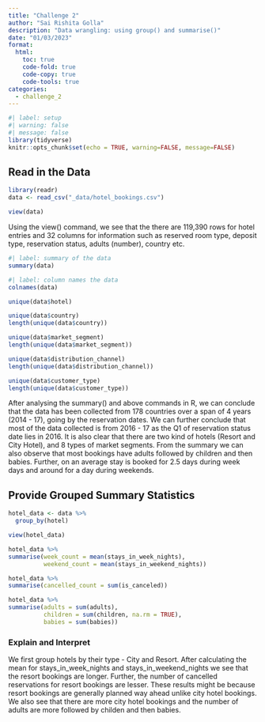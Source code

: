 ```yaml
---
title: "Challenge 2"
author: "Sai Rishita Golla"
description: "Data wrangling: using group() and summarise()"
date: "01/03/2023"
format:
  html:
    toc: true
    code-fold: true
    code-copy: true
    code-tools: true
categories:
  - challenge_2
---
```


```r
#| label: setup
#| warning: false
#| message: false
library(tidyverse)
knitr::opts_chunk$set(echo = TRUE, warning=FALSE, message=FALSE)
```
## Read in the Data
```r
library(readr)
data <- read_csv("_data/hotel_bookings.csv")
```
```r
view(data)
```

Using the view() command, we see that the there are 119,390 rows for hotel entries and 32 columns for information such as reserved room type, deposit type, reservation status, adults (number), country etc.

```r
#| label: summary of the data
summary(data)
```

```r
#| label: column names the data
colnames(data)
```
```r
unique(data$hotel)

unique(data$country)
length(unique(data$country))

unique(data$market_segment)
length(unique(data$market_segment))

unique(data$distribution_channel)
length(unique(data$distribution_channel))

unique(data$customer_type)
length(unique(data$customer_type))
```
After analysing the summary() and above commands in R, we can conclude that the data has been collected from 178 countries over a span of 4 years (2014 - 17), going by the reservation dates. We can further conclude that most of the data collected is from 2016 - 17 as the Q1 of reservation status date lies in 2016. It is also clear that there are two kind of hotels (Resort and City Hotel), and 8 types of market segments. From the summary we can also observe that most bookings have adults followed by children and then babies. Further, on an average stay is booked for 2.5 days during week days and around for a day during weekends.

## Provide Grouped Summary Statistics

```r
hotel_data <- data %>%
  group_by(hotel)

view(hotel_data)
```

```r
hotel_data %>%
summarise(week_count = mean(stays_in_week_nights),
          weekend_count = mean(stays_in_weekend_nights))
```

```r
hotel_data %>%
summarise(cancelled_count = sum(is_canceled))
```

```r
hotel_data %>%
summarise(adults = sum(adults),
          children = sum(children, na.rm = TRUE),
          babies = sum(babies))
```
### Explain and Interpret

We first group hotels by their type - City and Resort. After calculating the mean for stays_in_week_nights and stays_in_weekend_nights we see that the resort bookings are longer. Further, the number of cancelled reservations for resort bookings are lesser. These results might be because resort bookings are generally planned way ahead unlike city hotel bookings. We also see that there are more city hotel bookings and the number of adults are more followed by childen and then babies.
